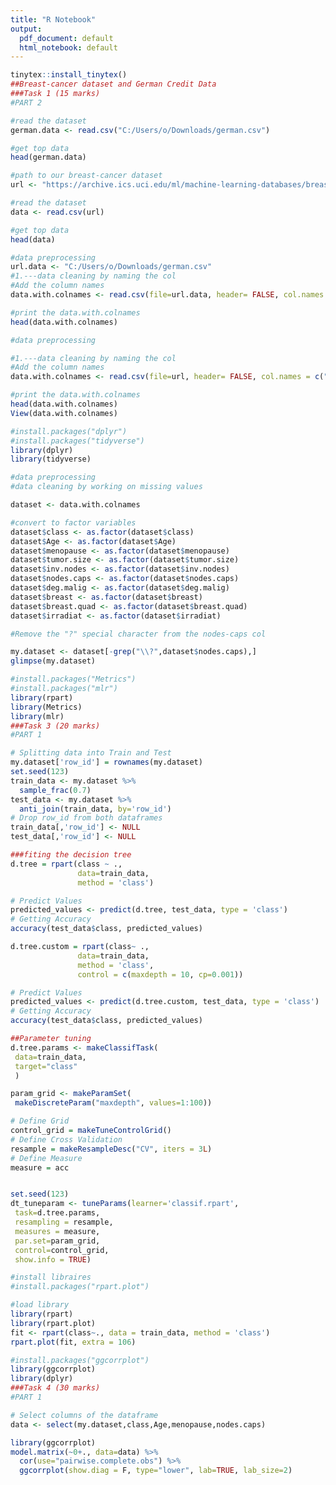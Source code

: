 ---
title: "R Notebook"
output:
  pdf_document: default
  html_notebook: default
---

```{R}
tinytex::install_tinytex()
##Breast-cancer dataset and German Credit Data
###Task 1 (15 marks)
#PART 2

```



```{r}
#read the dataset
german.data <- read.csv("C:/Users/o/Downloads/german.csv")

#get top data
head(german.data)
```


```{r}
#path to our breast-cancer dataset
url <- "https://archive.ics.uci.edu/ml/machine-learning-databases/breast-cancer/breast-cancer.data"

#read the dataset
data <- read.csv(url)

#get top data
head(data)
```


```{r}

#data preprocessing
url.data <- "C:/Users/o/Downloads/german.csv"
#1.---data cleaning by naming the col
#Add the column names
data.with.colnames <- read.csv(file=url.data, header= FALSE, col.names = c("status","duration.in.month","credit.history","purpose","credit.amount","employment","installment.rate","status.sex","debtors/guanrators","resident","property","Age","installment.plan","Housing","#ofCredits","Job","#people.liable","Telephone","Foreign.worker"))

#print the data.with.colnames
head(data.with.colnames)
```



```{r}

#data preprocessing

#1.---data cleaning by naming the col
#Add the column names
data.with.colnames <- read.csv(file=url, header= FALSE, col.names = c("class","Age","menopause","tumor.size","inv.nodes","nodes.caps","deg.malig","breast","breast.quad","irradiat"))

#print the data.with.colnames
head(data.with.colnames)
View(data.with.colnames)
```

```{r}
#install.packages("dplyr")
#install.packages("tidyverse")
library(dplyr)
library(tidyverse)

#data preprocessing
#data cleaning by working on missing values

dataset <- data.with.colnames

#convert to factor variables
dataset$class <- as.factor(dataset$class)
dataset$Age <- as.factor(dataset$Age)
dataset$menopause <- as.factor(dataset$menopause)
dataset$tumor.size <- as.factor(dataset$tumor.size)
dataset$inv.nodes <- as.factor(dataset$inv.nodes)
dataset$nodes.caps <- as.factor(dataset$nodes.caps)
dataset$deg.malig <- as.factor(dataset$deg.malig)
dataset$breast <- as.factor(dataset$breast)
dataset$breast.quad <- as.factor(dataset$breast.quad)
dataset$irradiat <- as.factor(dataset$irradiat)

#Remove the "?" special character from the nodes-caps col

my.dataset <- dataset[-grep("\\?",dataset$nodes.caps),]
glimpse(my.dataset)
```


```{r}
#install.packages("Metrics")
#install.packages("mlr")
library(rpart)
library(Metrics)
library(mlr)
###Task 3 (20 marks)
#PART 1

# Splitting data into Train and Test
my.dataset['row_id'] = rownames(my.dataset)
set.seed(123)
train_data <- my.dataset %>%
  sample_frac(0.7)
test_data <- my.dataset %>%
  anti_join(train_data, by='row_id')
# Drop row_id from both dataframes
train_data[,'row_id'] <- NULL
test_data[,'row_id'] <- NULL

###fiting the decision tree
d.tree = rpart(class ~ ., 
               data=train_data, 
               method = 'class')

# Predict Values
predicted_values <- predict(d.tree, test_data, type = 'class')
# Getting Accuracy
accuracy(test_data$class, predicted_values)

d.tree.custom = rpart(class~ ., 
               data=train_data, 
               method = 'class',
               control = c(maxdepth = 10, cp=0.001))

# Predict Values
predicted_values <- predict(d.tree.custom, test_data, type = 'class')
# Getting Accuracy
accuracy(test_data$class, predicted_values)

##Parameter tuning
d.tree.params <- makeClassifTask(
 data=train_data, 
 target="class"
 )

param_grid <- makeParamSet( 
 makeDiscreteParam("maxdepth", values=1:100))

# Define Grid
control_grid = makeTuneControlGrid()
# Define Cross Validation
resample = makeResampleDesc("CV", iters = 3L)
# Define Measure
measure = acc


set.seed(123)
dt_tuneparam <- tuneParams(learner='classif.rpart', 
 task=d.tree.params, 
 resampling = resample,
 measures = measure,
 par.set=param_grid, 
 control=control_grid, 
 show.info = TRUE)
```


```{r}
#install libraires
#install.packages("rpart.plot")

#load library
library(rpart)
library(rpart.plot)
fit <- rpart(class~., data = train_data, method = 'class')
rpart.plot(fit, extra = 106)
```


```{r}
#install.packages("ggcorrplot")
library(ggcorrplot)
library(dplyr)
###Task 4 (30 marks)
#PART 1

# Select columns of the dataframe
data <- select(my.dataset,class,Age,menopause,nodes.caps)

library(ggcorrplot)
model.matrix(~0+., data=data) %>% 
  cor(use="pairwise.complete.obs") %>% 
  ggcorrplot(show.diag = F, type="lower", lab=TRUE, lab_size=2)

```












